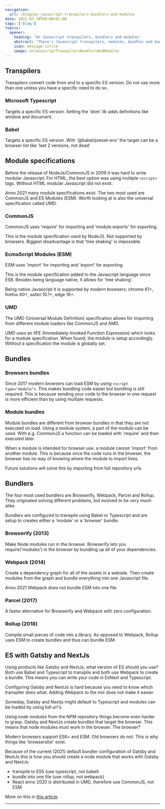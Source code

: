```yaml
---
navigation:
  url: /blog/on-javascript-transpilers-bundlers-and-modules
date: 2022-03-10T00:00+01:00
tags: ['blog']
topics:
  opener:
    heading: 'On Javascript transpilers, bundlers and modules'
    abstract: "There's Javascript transpilers, modules, bundles and bundlers. This is a brief overview of all of these."
    icon: message-circle
    image: onJavascriptTranspilersBundlersAndModules
---
```

## Transpilers

Transpilers convert code from and to a specific ES version. Do not use more than
one unless you have a specific need to do so.

### Microsoft Typescript

Targets a specific ES version. Setting the 'dom' lib adds definitions like
window and document.

### Babel

Targets a specific ES version. With '@babel/preset-env' the target can be a
browser list like 'last 2 versions, not dead'

## Module specifications

Before the release of NodeJs/CommonJS in 2009 it was hard to write modular
Javascript. For HTML, the best option was using multiple `<script>` tags.
Without HTML modular Javascript did not exist.

Anno 2021 many module specifications exist. The two most used are CommonJS and
ES Modules (ESM). Worth looking at is also the universal specification called
UMD.

### CommonJS

CommonJS uses 'require' for importing and 'module.exports' for exporting.

This is the module specification used by NodeJS. Not supported by browsers.
Biggest disadvantage is that 'tree shaking' is impossible.

### EcmaScript Modules (ESM)

ESM uses 'import' for importing and 'export' for exporting.

This is the module specification added to the Javascript language since ES6\.
Besides being language native, it allows for 'tree shaking'.

Being native Javascript it is supported by modern browsers: chrome 61+, firefox
60+, safari 10.1+, edge 16+.

### UMD

The UMD (Universal Module Definition) specification allows for importing from
different module loaders like CommonJS and AMD.

UMD uses an IIFE (Immediately-Invoked Function Expression) which looks for a
module specification. When found, the module is setup accordingly. Without a
specification the module is globally set.

## Bundles

### Browsers bundles

Since 2017 modern browsers can load ESM by using `<script type="module">`. This
makes bundling code easier but bundling is still required. This is because
sending your code to the browser in one request is more efficient than by using
multiple requests.

### Module bundles

Module bundles are different from browser bundles in that they are not executed
on load. Using a module system, a part of the module can be used. With e.g.
CommonJS a function can be loaded with 'require' and then executed later.

When a module is intended for browser use, a module cannot 'import' from another
module. This is because once the code runs in the browser, the browser has no
way of knowing where the module to import lives.

Future solutions will solve this by importing from full repository urls.

## Bundlers

The four most used bundlers are Browserify, Webpack, Parcel and Rollup. They
originated solving different problems, but evolved to be very much alike.

Bundlers are configured to transpile using Babel or Typescript and are setup to
creates either a 'module' or a 'browser' bundle.

### Browserify (2013)

Make Node modules run in the browser. Browserify lets you require('modules') in
the browser by bundling up all of your dependencies.

### Webpack (2014)

Create a dependency graph for all of the assets in a website. Then create
modules from the graph and bundle everything into one Javascript file.

Anno 2021 Webpack does not bundle ESM into one file.

### Parcel (2017)

A faster alternative for Browserify and Webpack with zero configuration.

### Rollup (2018)

Compile small pieces of code into a library. As opposed to Webpack, Rollup uses
ESM to create bundles and thus can bundle ESM.

## ES with Gatsby and NextJs

Using products like Gatsby and NextJs, what version of ES should you use? Both
use Babel and Typescript to transpile and both use Webpack to create a bundle.
This means you can write your code in EsNext and Typescript.

Configuring Gatsby and NextJs is hard because you need to know which transpiler
does what. Adding Webpack to the mix does not make it easier.

Someday, Gatsby and Nextjs might default to Typescript and modules can be loaded
by using full url's. 

Using node modules from the NPM repository things become even harder to grasp.
Gatsby and NextJs create bundles that target the browser. This means that node
modules must work in the browser. The browser?

Modern browsers support ES6+ and ESM. Old browsers do not. This is why things
like 'browserslist' exist.

Because of the current (2021) default bundler configuration of Gatsby and NextJs
this is how you should create a node module that works with Gatsby and NextJs:

* transpile to ES5 (use typescript, not babel)
* bundle into one file (use rollup, not webpack)
* React anno 2020 is distributed in UMD, therefore use CommonJS, not ESM

More on this in [this
article](https://medium.com/disdj/react-jsx-es-module-imports-dynamic-too-in-browser-without-webpack-9cf39520f20f).

---
